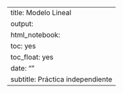 ---
title: Modelo Lineal
output:
  html_notebook:
    toc: yes
    toc_float: yes
date: ""
subtitle: Práctica independiente
---